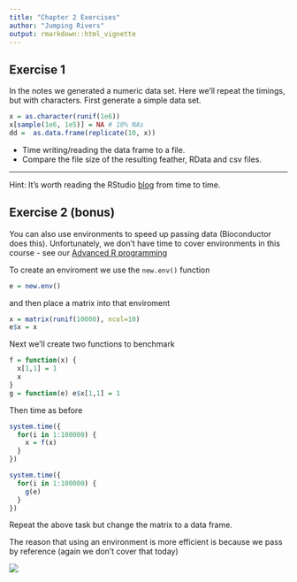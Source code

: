 ```yaml
---
title: "Chapter 2 Exercises"
author: "Jumping Rivers"
output: rmarkdown::html_vignette
---
```

<!--
%\VignetteEngine{knitr::rmarkdown}
%\VignetteIndexEntry{Chapter 2 Exercises}
-->
  
<!-- To complete these exercises, you will need the following packages -->

<!-- ```{r eval=FALSE} -->
<!-- install.packages(c("devtools", "readr", "feather")) -->
<!-- devtools::install_github("Rdatatable/data.table") -->
<!-- ``` -->

## Exercise 1

In the notes we generated a numeric data set. Here we'll repeat the timings, but 
with characters. First generate a simple data set.
```r
x = as.character(runif(1e6))
x[sample(1e6, 1e5)] = NA # 10% NAs
dd =  as.data.frame(replicate(10, x))
```
  * Time writing/reading the data frame to a file.
  * Compare the file size of the resulting feather, RData and csv files.



------
Hint: It's worth reading the RStudio [blog](https://blog.rstudio.org/) from time 
to time.

## Exercise 2 (bonus)

You can also use environments to speed up passing data (Bioconductor does this). 
Unfortunately, we don't have time to cover environments in this course - 
see our [Advanced R programming](www.jumpingrivers.com)

To create an enviroment we use the `new.env()` function

```r
e = new.env()
```

and then place a matrix into that enviroment
```r
x = matrix(runif(10000), ncol=10)
e$x = x
```

Next we'll create two functions to benchmark
```r
f = function(x) {
  x[1,1] = 1
  x
}
g = function(e) e$x[1,1] = 1
```
Then time as before
```r
system.time({
  for(i in 1:100000) {
    x = f(x)
  }
})

system.time({
  for(i in 1:100000) {
    g(e)
  }
})
```
Repeat the above task but change the matrix to a data frame.

The reason that using an environment is more efficient is because we pass by reference (again we don't cover that today)

![](graphics/pass.gif)